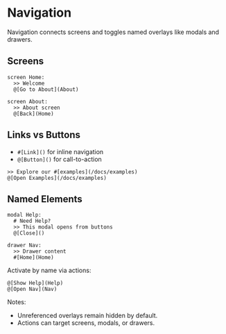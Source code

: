 # Navigation


Navigation connects screens and toggles named overlays like modals and drawers.

## Screens
<DslExample title="Screen-to-screen navigation">

```dsl
screen Home:
  >> Welcome
  @[Go to About](About)

screen About:
  >> About screen
  @[Back](Home)
```

</DslExample>

## Links vs Buttons
- `#[Link]()` for inline navigation
- `@[Button]()` for call-to-action

<DslExample title="Links vs buttons" heightClassName="h-40">

```dsl
>> Explore our #[examples](/docs/examples)
@[Open Examples](/docs/examples)
```

</DslExample>

## Named Elements
<DslExample title="Declare overlays">

```dsl
modal Help:
  # Need Help?
  >> This modal opens from buttons
  @[Close]()

drawer Nav:
  >> Drawer content
  #[Home](Home)
```

</DslExample>

Activate by name via actions:
<DslExample title="Activate overlays" heightClassName="h-28">

```dsl
@[Show Help](Help)
@[Open Nav](Nav)
```

</DslExample>

Notes:
- Unreferenced overlays remain hidden by default.
- Actions can target screens, modals, or drawers.
